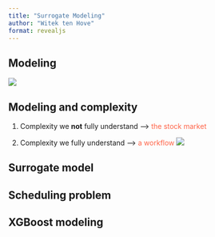 ```yaml
---
title: "Surrogate Modeling"
author: "Witek ten Hove"
format: revealjs
---
```


## Modeling

![](https://xplane.com/wp-content/uploads/2020/04/Screen-Shot-2015-04-14-at-12.48.54-PM.png)

## Modeling and complexity {background-iframe="ticker.html"}

1.  Complexity we **not** fully understand --\> [the stock market]{style="color: tomato"}

::: incremental
2.  Complexity we fully understand --\> [a workflow]{style="color: tomato"}
![](https://www.tagnos.com/wp-content/uploads/2021/04/diagram-workflow-automation.jpg)
:::

## Surrogate model

## Scheduling problem

## XGBoost modeling


